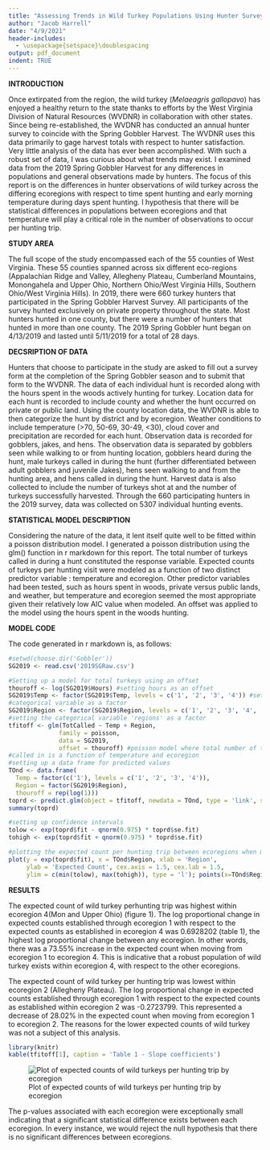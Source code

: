 ---
title: "Assessing Trends in Wild Turkey Populations Using Hunter Surveys"
author: "Jacob Harrell"
date: "4/9/2021"
header-includes:
  - \usepackage{setspace}\doublespacing
output: pdf_document
indent: TRUE
---

**INTRODUCTION**

   Once extirpated from the region, the wild turkey (*Melaeagris gallopavo*) has enjoyed a healthy return to the state thanks to efforts by the West Virginia Division of Natural Resources (WVDNR) in collaboration with other states. Since being re-established, the WVDNR has conducted an annual hunter survey to coincide with the Spring Gobbler Harvest. The WVDNR uses this data primarily to gage harvest totals with respect to hunter satisfaction. Very little analysis of the data has ever been accomplished. With such a robust set of data, I was curious about what trends may exist. I examined data from the 2019 Spring Gobbler Harvest for any differences in populations and general observations made by hunters. The focus of this report is on the differences in hunter observations of wild turkey across the differing ecoregions with respect to time spent hunting and early morning temperature during days spent hunting. I hypothesis that there will be statistical differences in populations between ecoregions and that temperature will play a critical role in the number of observations to occur per hunting trip. 

**STUDY AREA**

   The full scope of the study encompassed each of the 55 counties of West Virginia. These 55 counties spanned across six different eco-regions (Appalachian Ridge and Valley, Allegheny Plateau, Cumberland Mountains, Monongahela and Upper Ohio, Northern Ohio/West Virginia Hills, Southern Ohio/West Virginia Hills). In 2019, there were 660 turkey hunters that participated in the Spring Gobbler Harvest Survey. All participants of the survey hunted exclusively on private property throughout the state. Most hunters hunted in one county, but there were a number of hunters that hunted in more than one county. The 2019 Spring Gobbler hunt began on 4/13/2019 and lasted until 5/11/2019 for a total of 28 days. 

**DECSRIPTION OF DATA**

   Hunters that choose to participate in the study are asked to fill out a survey form at the completion of the Spring Gobbler season and to submit that form to the WVDNR. The data of each individual hunt is recorded along with the hours spent in the woods actively hunting for turkey. Location data for each hunt is recorded to include county and whether the hunt occurred on private or public land. Using the county location data, the WVDNR is able to then categorize the hunt by district and by ecoregion. Weather conditions to include temperature (>70, 50-69, 30-49, <30), cloud cover and precipitation are recorded for each hunt. Observation data is recorded for gobblers, jakes, and hens. The observation data is separated by gobblers seen while walking to or from hunting location, gobblers heard during the hunt, male turkeys called in during the hunt (further differentiated between adult gobblers and juvenile Jakes), hens seen walking to and from the hunting area, and hens called in during the hunt. Harvest data is also collected to include the number of turkeys shot at and the number of turkeys successfully harvested. Through the 660 participating hunters in the 2019 survey, data was collected on 5307 individual hunting events.    

**STATISTICAL MODEL DESCRIPTION**

   Considering the nature of the data, it lent itself quite well to be fitted within a poisson distribution model. I generated a poisson distribution using the glm() function in r markdown for this report. The total number of turkeys called in during a hunt constituted the response variable. Expected counts of turkeys per hunting visit were modeled as a function of two distinct predictor variable : temperature and ecoregion. Other predictor variables had been tested, such as hours spent in woods, private versus public lands, and weather, but temperature and ecoregion seemed the most appropriate given their relatively low AIC value when modeled. An offset was applied to the model using the hours spent in the woods hunting. 

**MODEL CODE**

   The code generated in r markdown is, as follows:
```{r}
#setwd(choose.dir('Gobbler'))
SG2019 <- read.csv('2019SGRaw.csv')

#Setting up a model for total turkeys using an offset
thouroff <- log(SG2019$Hours) #setting hours as an offset
SG2019$Temp <- factor(SG2019$Temp, levels = c('1', '2', '3', '4')) #setting the
#categorical variable as a factor
SG2019$Region <- factor(SG2019$Region, levels = c('1', '2', '3', '4', '5', '6'))
#setting the categorical variable 'regions' as a factor
tfitoff <- glm(TotCalled ~ Temp + Region,
              family = poisson,
              data = SG2019,
              offset = thouroff) #poisson model where total number of turkeys
#called in is a function of temperature and ecoregion
#setting up a data frame for predicted values
TOnd <- data.frame(
  Temp = factor(c('1'), levels = c('1', '2', '3', '4')),
  Region = factor(SG2019$Region),
  thouroff = rep(log(1)))
toprd <- predict.glm(object = tfitoff, newdata = TOnd, type = 'link', se.fit = T)
summary(toprd)

#setting up confidence intervals
tolow <- exp(toprd$fit - qnorm(0.975) * toprd$se.fit)
tohigh <- exp(toprd$fit + qnorm(0.975) * toprd$se.fit)
```

```{r region-plot, dev='png', fig.show = 'hide'}
#plotting the expected count per hunting trip between ecoregions when morning temperatures are below 30 degrees fahrenheit   
plot(y = exp(toprd$fit), x = TOnd$Region, xlab = 'Region',
     ylab = 'Expected Count', cex.axis = 1.5, cex.lab = 1.5,
     ylim = c(min(tolow), max(tohigh)), type = 'l'); points(x=TOnd$Region, y = tohigh, lty = 2, pch = 6); points(x=TOnd$Region, y = tolow, lty = 2, pch = 2)
```
**RESULTS**

The expected count of wild turkey perhunting trip was highest within ecoregion 4(Mon and Upper Ohio) (figure 1). The log proportional change in expected counts established through ecoregion 1 with respect to the expected counts as established in ecoregion 4 was 0.6928202 (table 1), the highest log proportional change between any ecoregion. In other words, there was a 73.55% increase in the expected count when moving from ecoregion 1 to ecoregion 4. This is indicative that a robust population of wild turkey exists within ecoregion 4, with respect to the other ecoregions. 

The expected count of wild turkey per hunting trip was lowest within ecoregion 2 (Allegheny Plateau). The log proportional change in expected counts established through ecoregion 1 with respect to the expected counts as established within ecoregion 2 was -0.2723799. This represented a decrease of 28.02% in the expected count when moving from ecoregion 1 to ecoregion 2. The reasons for the lower expected counts of wild turkey was not a subject of this analysis. 

```{r echo = FALSE, results = 'asis'}
library(knitr)
kable(tfitoff[1], caption = 'Table 1 - Slope coefficients')
```


![Plot of expected counts of wild turkeys per hunting trip by ecoregion](`r knitr::fig_chunk('region-plot', 'png')`)

The p-values associated with each ecoregion were exceptionally small indicating that a significant statistical difference exists between each ecoregion. In every instance, we would reject the null hypothesis that there is no significant differences between ecoregions. 



